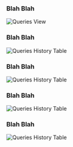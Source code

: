 ### Blah Blah


<img
  className="block dark:block"
  src="/images/queries/full-page.jpg"
  alt="Queries View"
/>


### Blah Blah

<img
  className="block dark:block"
  src="/images/queries/history.jpg"
  alt="Queries History Table"
/>

### Blah Blah

<img
  className="block dark:block"
  src="/images/queries/total-processes.jpg"
  alt="Queries History Table"
/>

### Blah Blah

<img
  className="block dark:block"
  src="/images/queries/query-and-duration.jpg"
  alt="Queries History Table"
/>  

### Blah Blah

<img
  className="block dark:block"
  src="/images/queries/query-and-duration.jpg"
  alt="Queries History Table"
/>  